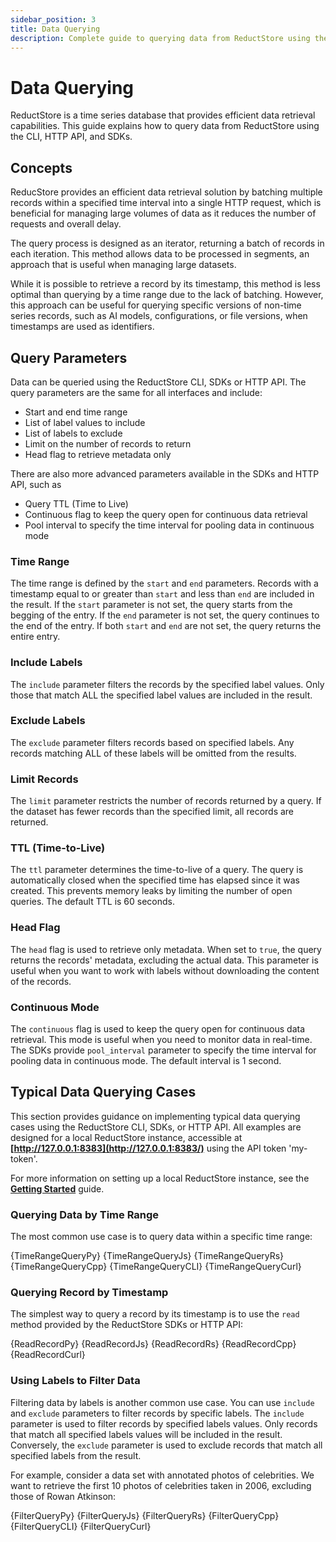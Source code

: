 ```yaml
---
sidebar_position: 3
title: Data Querying
description: Complete guide to querying data from ReductStore using the CLI, HTTP API and SDKs.
---
```



<head>
    <link rel="canonical" href="https://www.reduct.store/docs/guides/data-querying"/>
</head>

# Data Querying

ReductStore is a time series database that provides efficient data retrieval capabilities. This guide explains how to query data from ReductStore using the CLI, HTTP API, and SDKs.

## Concepts

ReducStore provides an efficient data retrieval solution by batching multiple records within a specified time interval into a single HTTP request, which is beneficial for managing large volumes of data as it reduces the number of requests and overall delay.

The query process is designed as an iterator, returning a batch of records in each iteration. This method allows data to be processed in segments, an approach that is useful when managing large datasets.

While it is possible to retrieve a record by its timestamp, this method is less optimal than querying by a time range due to the lack of batching. However, this approach can be useful for querying specific versions of non-time series records, such as AI models, configurations, or file versions, when timestamps are used as identifiers.

## Query Parameters

Data can be queried using the ReductStore CLI, SDKs or HTTP API. The query parameters are the same for all interfaces and include:

- Start and end time range
- List of label values to include
- List of labels to exclude
- Limit on the number of records to return
- Head flag to retrieve metadata only

There are also more advanced parameters available in the SDKs and HTTP API, such as

- Query TTL (Time to Live)
- Continuous flag to keep the query open for continuous data retrieval
- Pool interval to specify the time interval for pooling data in continuous mode

### Time Range

The time range is defined by the `start` and `end` parameters. Records with a timestamp equal to or greater than `start` and less than `end` are included in the result. If the `start` parameter is not set, the query starts from the begging of the entry. If the `end` parameter is not set, the query continues to the end of the entry. If both `start` and `end` are not set, the query returns the entire entry.

### Include Labels

The `include` parameter filters the records by the specified label values. Only those that match ALL the specified label values are included in the result.

### Exclude Labels

The `exclude` parameter filters records based on specified labels. Any records matching ALL of these labels will be omitted from the results.

### Limit Records

The `limit` parameter restricts the number of records returned by a query. If the dataset has fewer records than the specified limit, all records are returned.

### TTL (Time-to-Live)

The `ttl` parameter determines the time-to-live of a query. The query is automatically closed when the specified time has elapsed since it was created. This prevents memory leaks by limiting the number of open queries. The default TTL is 60 seconds.
### Head Flag

The `head` flag is used to retrieve only metadata. When set to `true`, the query returns the records' metadata, excluding the actual data. This parameter is useful when you want to work with labels without downloading the content of the records.

### Continuous Mode

The `continuous` flag is used to keep the query open for continuous data retrieval. This mode is useful when you need to monitor data in real-time. The SDKs provide `pool_interval` parameter to specify the time interval for pooling data in continuous mode. The default interval is 1 second.

## Typical Data Querying Cases

This section provides guidance on implementing typical data querying cases using the ReductStore CLI, SDKs, or HTTP API. All examples are designed for a local ReductStore instance, accessible at **[http://127.0.0.1:8383](http://127.0.0.1:8383/)** using the API token 'my-token'.

For more information on setting up a local ReductStore instance, see the **[Getting Started](/docs/getting-started)** guide.

### Querying Data by Time Range

The most common use case is to query data within a specific time range:


<Tabs>
    <TabItem value="Python">
        <CodeBlock language="python">
            {TimeRangeQueryPy}
        </CodeBlock>
    </TabItem>
    <TabItem value="JavaScript">
        <CodeBlock language="javascript">
            {TimeRangeQueryJs}
        </CodeBlock>
    </TabItem>
    <TabItem value="Rust">
        <CodeBlock language="rust">
            {TimeRangeQueryRs}
        </CodeBlock>
    </TabItem>
    <TabItem value="C++">
        <CodeBlock language="cpp">
            {TimeRangeQueryCpp}
        </CodeBlock>
    </TabItem>
    <TabItem value="CLI">
        <CodeBlock language="bash">
            {TimeRangeQueryCLI}
        </CodeBlock>
    </TabItem>
    <TabItem value="Curl">
        <CodeBlock language="bash">
            {TimeRangeQueryCurl}
        </CodeBlock>
    </TabItem>
</Tabs>

### Querying Record by Timestamp

The simplest way to query a record by its timestamp is to use the `read` method provided by the ReductStore SDKs or HTTP API:


<Tabs>
    <TabItem value="Python">
        <CodeBlock language="python">
            {ReadRecordPy}
        </CodeBlock>
    </TabItem>
    <TabItem value="JavaScript">
        <CodeBlock language="javascript">
            {ReadRecordJs}
        </CodeBlock>
    </TabItem>
    <TabItem value="Rust">
        <CodeBlock language="rust">
            {ReadRecordRs}
        </CodeBlock>
    </TabItem>
    <TabItem value="C++">
        <CodeBlock language="cpp">
            {ReadRecordCpp}
        </CodeBlock>
    </TabItem>
    <TabItem value="Curl">
        <CodeBlock language="bash">
            {ReadRecordCurl}
        </CodeBlock>
    </TabItem>
</Tabs>

### Using Labels to Filter Data

Filtering data by labels is another common use case. You can use `include` and `exclude` parameters to filter records by specific labels. The `include` parameter is used to filter records by specified labels values. Only records that match all specified labels values will be included in the result. Conversely, the `exclude` parameter is used to exclude records that match all specified labels from the result.

For example, consider a data set with annotated photos of celebrities. We want to retrieve the first 10 photos of celebrities taken in 2006, excluding those of Rowan Atkinson:


<Tabs>
    <TabItem value="Python">
        <CodeBlock language="python">
            {FilterQueryPy}
        </CodeBlock>
    </TabItem>
    <TabItem value="JavaScript">
        <CodeBlock language="javascript">
            {FilterQueryJs}
        </CodeBlock>
    </TabItem>
    <TabItem value="Rust">
        <CodeBlock language="rust">
            {FilterQueryRs}
        </CodeBlock>
    </TabItem>
    <TabItem value="C++">
        <CodeBlock language="cpp">
            {FilterQueryCpp}
        </CodeBlock>
    </TabItem>
    <TabItem value="CLI">
        <CodeBlock language="bash">
            {FilterQueryCLI}
        </CodeBlock>
    </TabItem>
    <TabItem value="Curl">
        <CodeBlock language="bash">
            {FilterQueryCurl}
        </CodeBlock>
    </TabItem>
</Tabs>


